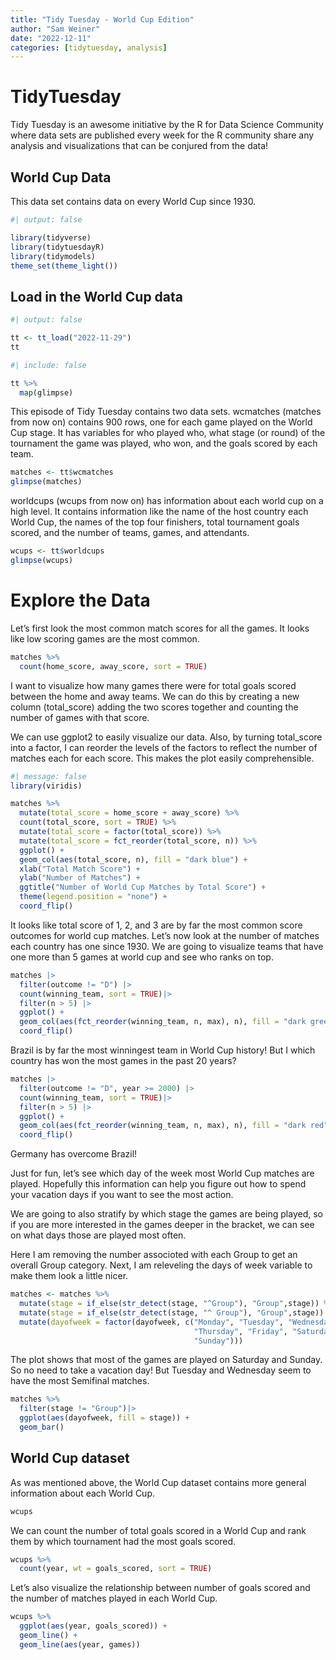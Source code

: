 ```yaml
---
title: "Tidy Tuesday - World Cup Edition"
author: "Sam Weiner"
date: "2022-12-11"
categories: [tidytuesday, analysis]
---
```


# TidyTuesday

Tidy Tuesday is an awesome initiative by the R for Data Science Community where data sets are published every week for the R community share any analysis and visualizations that can be conjured from the data!

## World Cup Data

This data set contains data on every World Cup since 1930.

```r
#| output: false

library(tidyverse)
library(tidytuesdayR)
library(tidymodels)
theme_set(theme_light())
```

## Load in the World Cup data

```r
#| output: false

tt <- tt_load("2022-11-29")
tt
```



```r
#| include: false

tt %>% 
  map(glimpse)

```

This episode of Tidy Tuesday contains two data sets. wcmatches (matches from now on) contains 900 rows, one for each game played on the World Cup stage. It has variables for who played who, what stage (or round) of the tournament the game was played, who won, and the goals scored by each team.

```r
matches <- tt$wcmatches
glimpse(matches)
```

worldcups (wcups from now on) has information about each world cup on a high level. It contains information like the name of the host country each World Cup, the names of the top four finishers, total tournament goals scored, and the number of teams, games, and attendants.

```r
wcups <- tt$worldcups
glimpse(wcups)
```

# Explore the Data

Let's first look the most common match scores for all the games. It looks like low scoring games are the most common.

```r
matches %>% 
  count(home_score, away_score, sort = TRUE)

```

I want to visualize how many games there were for total goals scored between the home and away teams. We can do this by creating a new column (total_score) adding the two scores together and counting the number of games with that score.  

We can use ggplot2 to easily visualize our data. Also, by turning total_score into a factor, I can reorder the levels of the factors to reflect the number of matches each for each score. This makes the plot easily comprehensible.

```r
#| message: false
library(viridis)

matches %>% 
  mutate(total_score = home_score + away_score) %>%
  count(total_score, sort = TRUE) %>% 
  mutate(total_score = factor(total_score)) %>% 
  mutate(total_score = fct_reorder(total_score, n)) %>% 
  ggplot() +
  geom_col(aes(total_score, n), fill = "dark blue") +
  xlab("Total Match Score") +
  ylab("Number of Matches") +
  ggtitle("Number of World Cup Matches by Total Score") +
  theme(legend.position = "none") +
  coord_flip()
```

It looks like total score of 1, 2, and 3 are by far the most common score outcomes for world cup matches. Let's now look at the number of matches each country has one since 1930. We are going to visualize teams that have one more than 5 games at world cup and see who ranks on top. 

```r
matches |> 
  filter(outcome != "D") |>
  count(winning_team, sort = TRUE)|>
  filter(n > 5) |> 
  ggplot() +
  geom_col(aes(fct_reorder(winning_team, n, max), n), fill = "dark green") + 
  coord_flip()
```

Brazil is by far the most winningest team in World Cup history! But I which country has won the most games in the past 20 years?

```r
matches |> 
  filter(outcome != "D", year >= 2000) |>
  count(winning_team, sort = TRUE)|>
  filter(n > 5) |> 
  ggplot() +
  geom_col(aes(fct_reorder(winning_team, n, max), n), fill = "dark red") + 
  coord_flip()
```

Germany has overcome Brazil! 

Just for fun, let's see which day of the week most World Cup matches are played. Hopefully this information can help you figure out how to spend your vacation days if you want to see the most action.

We are going to also stratify by which stage the games are being played, so if you are more interested in the games deeper in the bracket, we can see on what days those are played most often.

Here I am removing the number associoted with each Group to get an overall Group category. Next, I am releveling the days of week variable to make them look a little nicer.

```r
matches <- matches %>% 
  mutate(stage = if_else(str_detect(stage, "^Group"), "Group",stage)) %>% 
  mutate(stage = if_else(str_detect(stage, "^ Group"), "Group",stage)) %>% 
  mutate(dayofweek = factor(dayofweek, c("Monday", "Tuesday", "Wednesday",
                                         "Thursday", "Friday", "Saturday", 
                                         "Sunday")))

```

The plot shows that most of the games are played on Saturday and Sunday. So no need to take a vacation day! But Tuesday and Wednesday seem to have the most Semifinal matches.

```r
matches %>%
  filter(stage != "Group")|>
  ggplot(aes(dayofweek, fill = stage)) + 
  geom_bar()
```

## World Cup dataset

As was mentioned above, the World Cup dataset contains more general information about each World Cup. 

```r
wcups
```

We can count the number of total goals scored in a World Cup and rank them by which tournament had the most goals scored.

```r
wcups %>% 
  count(year, wt = goals_scored, sort = TRUE)
```

Let's also visualize the relationship between number of goals scored and the number of matches played in each World Cup.

```r
wcups %>% 
  ggplot(aes(year, goals_scored)) +
  geom_line() +
  geom_line(aes(year, games))

```
